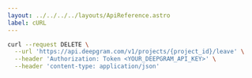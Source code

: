 ---
layout: ../../../../layouts/ApiReference.astro
label: cURL
---

```bash
curl --request DELETE \
  --url 'https://api.deepgram.com/v1/projects/{project_id}/leave' \
  --header 'Authorization: Token <YOUR_DEEPGRAM_API_KEY>' \
  --header 'content-type: application/json'
```
